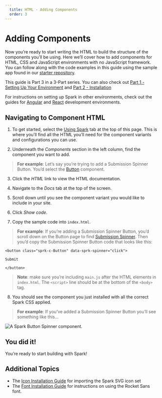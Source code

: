 ```yaml
---
  title: HTML - Adding Components
  order: 3
---
```



# Adding Components

Now you’re ready to start writing the HTML to build the structure of the components you’ll be using. Here we’ll cover how to add components for HTML, CSS and JavaScript environments with no JavaScript framework. You can follow along with the code examples in this
guide using the sample app found in our <a href="https://github.com/sparkdesignsystem/spark-starter-html/" target="_blank">starter repository</a>.

This guide is Part 3 in a 3-Part series. You can also check out
[Part 1 - Setting Up Your Environment](./html-environment-setup) and
[Part 2 - Installation](./html-installation)

For instructions on setting up Spark in other environments, check out the
guides for [Angular](./angular) and [React](./react) development environments.

## Navigating to Component HTML

1. To get started, select the <a href="../using-spark" target="_blank">Using Spark</a> tab at the top of this page. This is where you’ll find all the HTML you’ll need for the component variants and configurations you can use.

2. Underneath the *Components* section in the left column, find the component you want to add.

> **For example**: Let’s say you’re trying to add a Submission Spinner Button. You’d select the <a href="../using-spark/components/button" target="_blank">Button</a> component.

3. Click the *HTML* link to view the HTML documentation.

4. Navigate to the *Docs* tab at the top of the screen.

5. Scroll down until you see the component variant you would like to include in your site.

6. Click *Show code*.

7. Copy the sample code into `index.html`.

> **For example**: If you’re adding a Submission Spinner Button, you’d scroll down on the Button page to find <a href="https://html.sparkdesignsystem.com/?path=/docs/components-button--spinner" target="_blank">Submission Spinner</a>. Then you’d copy the Submission Spinner Button code that looks like this:

```
<button class="sprk-c-Button" data-sprk-spinner="click">

Submit

</button>
```

> **Note**: make sure you’re including `main.js` after the HTML elements in `index.html`. The `<script>` line should be at the bottom of the `<body>` tag.

8. You should see the component you just installed with all the correct Spark CSS applied.

> **For example**: If you’ve added a Submission Spinner Button you’ll see something like this…

<div class="sprk-u-Measure">
  <img
    class="sprk-u-mbm "
    style="margin: auto; display: block;"
    src={spinnergif}
    alt="A Spark Button Spinner component."/>
</div>

## You did it!

You’re ready to start building with Spark!

## Additional Topics

* The [Icon Installation Guide](./installing-icons) for importing the Spark SVG icon set
* The [Font Installation Guide](./installing-fonts) for instructions on using the Rocket Sans font.